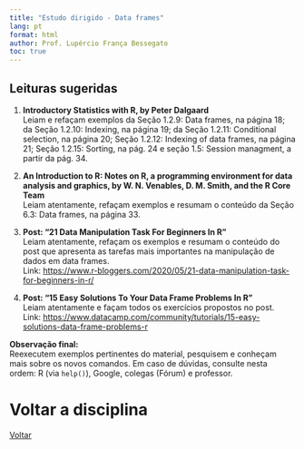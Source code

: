 ```yaml
---
title: "Estudo dirigido - Data frames"
lang: pt
format: html
author: Prof. Lupércio França Bessegato
toc: true
---
```


## Leituras sugeridas

1.  **Introductory Statistics with R, by Peter Dalgaard**\
    Leiam e refaçam exemplos da Seção 1.2.9: Data frames, na página 18; da Seção 1.2.10: Indexing, na página 19; da Seção 1.2.11: Conditional selection, na página 20; Seção 1.2.12: Indexing of data frames, na página 21; Seção 1.2.15: Sorting, na pág. 24 e seção 1.5: Session managment, a partir da pág. 34.

2.  **An Introduction to R: Notes on R, a programming environment for data analysis and graphics, by W. N. Venables, D. M. Smith, and the R Core Team**\
    Leiam atentamente, refaçam exemplos e resumam o conteúdo da Seção 6.3: Data frames, na página 33.

3.  **Post: "21 Data Manipulation Task For Beginners In R"**\
    Leiam atentamente, refaçam os exemplos e resumam o conteúdo do post que apresenta as tarefas mais importantes na manipulação de dados em data frames.\
    Link: <https://www.r-bloggers.com/2020/05/21-data-manipulation-task-for-beginners-in-r/>

4.  **Post: "15 Easy Solutions To Your Data Frame Problems In R"**\
    Leiam atentamente e façam todos os exercícios propostos no post.\
    Link: <https://www.datacamp.com/community/tutorials/15-easy-solutions-data-frame-problems-r>

**Observação final:**\
Reexecutem exemplos pertinentes do material, pesquisem e conheçam mais sobre os novos comandos. Em caso de dúvidas, consulte nesta ordem: R (via `help()`), Google, colegas (Fórum) e professor.

# Voltar a disciplina

[Voltar](../EST064/est064.html)
